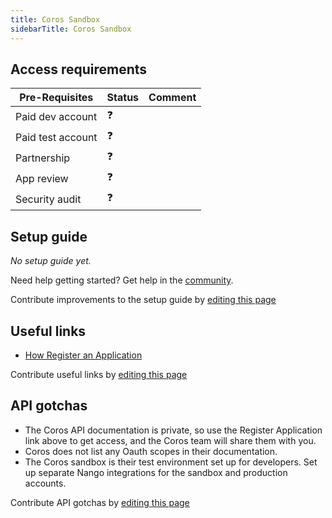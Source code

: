 ```yaml
---
title: Coros Sandbox
sidebarTitle: Coros Sandbox
---
```



<Overview />
<PreBuiltTooling />
<PreBuiltUseCases />

## Access requirements
| Pre-Requisites | Status | Comment|
| - | - | - |
| Paid dev account | ❓ |  |
| Paid test account | ❓ |  |
| Partnership | ❓ | |
| App review | ❓ |  |
| Security audit | ❓ | |


## Setup guide

_No setup guide yet._

<Tip>Need help getting started? Get help in the [community](https://nango.dev/slack).</Tip>

<Note>Contribute improvements to the setup guide by [editing this page](https://github.com/nangohq/nango/tree/master/docs-v2/integrations/all/coros-sandbox.mdx)</Note>


## Useful links

-   [How Register an Application](https://support.coros.com/hc/en-us/articles/17085887816340-Submit-an-API-Application)

<Note>Contribute useful links by [editing this page](https://github.com/nangohq/nango/tree/master/docs-v2/integrations/all/coros-sandbox.mdx)</Note>

## API gotchas
- The Coros API documentation is private, so use the Register Application link above to get access, and the Coros team will share them with you.
- Coros does not list any Oauth scopes in their documentation.
- The Coros sandbox is their test environment set up for developers. Set up separate Nango integrations for the sandbox and production accounts.

<Note>Contribute API gotchas by [editing this page](https://github.com/nangohq/nango/tree/master/docs-v2/integrations/all/coros-sandbox.mdx)</Note>